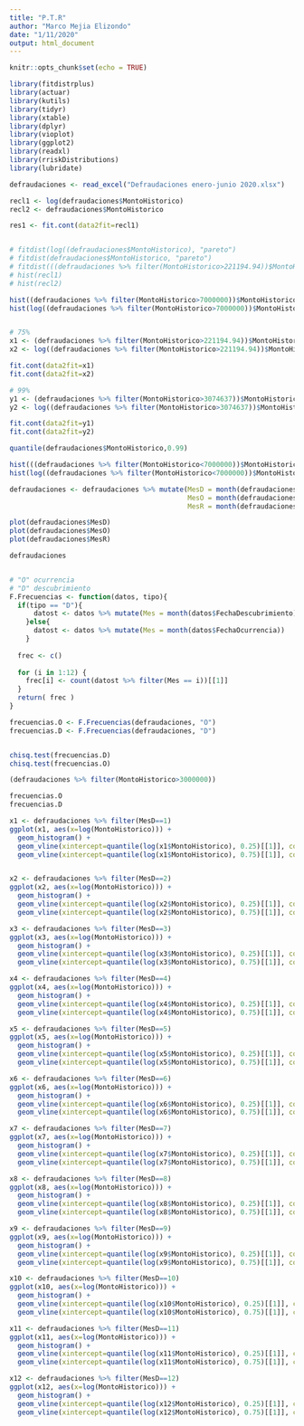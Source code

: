 ```yaml
---
title: "P.T.R"
author: "Marco Mejia Elizondo"
date: "1/11/2020"
output: html_document
---
```


```r
knitr::opts_chunk$set(echo = TRUE)
```

```r
library(fitdistrplus)
library(actuar)
library(kutils)
library(tidyr)
library(xtable)
library(dplyr)
library(vioplot)
library(ggplot2)
library(readxl)
library(rriskDistributions)
library(lubridate)

defraudaciones <- read_excel("Defraudaciones enero-junio 2020.xlsx")
```

```r

recl1 <- log(defraudaciones$MontoHistorico)
recl2 <- defraudaciones$MontoHistorico

res1 <- fit.cont(data2fit=recl1)


# fitdist(log((defraudaciones$MontoHistorico), "pareto")
# fitdist(defraudaciones$MontoHistorico, "pareto")
# fitdist(((defraudaciones %>% filter(MontoHistorico>221194.94))$MontoHistorico), "pareto")
# hist(recl1)
# hist(recl2)

hist((defraudaciones %>% filter(MontoHistorico>7000000))$MontoHistorico)
hist(log((defraudaciones %>% filter(MontoHistorico>7000000))$MontoHistorico))


# 75%
x1 <- (defraudaciones %>% filter(MontoHistorico>221194.94))$MontoHistorico
x2 <- log((defraudaciones %>% filter(MontoHistorico>221194.94))$MontoHistorico)

fit.cont(data2fit=x1)
fit.cont(data2fit=x2)

# 99%
y1 <- (defraudaciones %>% filter(MontoHistorico>3074637))$MontoHistorico
y2 <- log((defraudaciones %>% filter(MontoHistorico>3074637))$MontoHistorico)

fit.cont(data2fit=y1)
fit.cont(data2fit=y2)
```

```r
quantile(defraudaciones$MontoHistorico,0.99)
```


```r
hist(((defraudaciones %>% filter(MontoHistorico<7000000))$MontoHistorico))
hist(log((defraudaciones %>% filter(MontoHistorico<7000000))$MontoHistorico))
```

```r
defraudaciones <- defraudaciones %>% mutate(MesD = month(defraudaciones$FechaDescubrimiento),
                                            MesO = month(defraudaciones$FechaOcurrencia),
                                            MesR = month(defraudaciones$FechaRegistro))

plot(defraudaciones$MesD)
plot(defraudaciones$MesO)
plot(defraudaciones$MesR)

defraudaciones


# "O" ocurrencia
# "D" descubrimiento
F.Frecuencias <- function(datos, tipo){
  if(tipo == "D"){
      datost <- datos %>% mutate(Mes = month(datos$FechaDescubrimiento))
    }else{
      datost <- datos %>% mutate(Mes = month(datos$FechaOcurrencia))
    }
  
  frec <- c()
  
  for (i in 1:12) {
    frec[i] <- count(datost %>% filter(Mes == i))[[1]]
  }
  return( frec )
}

frecuencias.O <- F.Frecuencias(defraudaciones, "O")
frecuencias.D <- F.Frecuencias(defraudaciones, "D")


chisq.test(frecuencias.D)
chisq.test(frecuencias.O)
```

```r
(defraudaciones %>% filter(MontoHistorico>3000000))
```

```r
frecuencias.O
frecuencias.D
```


```r

x1 <- defraudaciones %>% filter(MesD==1)
ggplot(x1, aes(x=log(MontoHistorico))) +
  geom_histogram() +
  geom_vline(xintercept=quantile(log(x1$MontoHistorico), 0.25)[[1]], color="red") +
  geom_vline(xintercept=quantile(log(x1$MontoHistorico), 0.75)[[1]], color = "red")


x2 <- defraudaciones %>% filter(MesD==2)
ggplot(x2, aes(x=log(MontoHistorico))) +
  geom_histogram() +
  geom_vline(xintercept=quantile(log(x2$MontoHistorico), 0.25)[[1]], color="red") +
  geom_vline(xintercept=quantile(log(x2$MontoHistorico), 0.75)[[1]], color = "red")

x3 <- defraudaciones %>% filter(MesD==3)
ggplot(x3, aes(x=log(MontoHistorico))) +
  geom_histogram() +
  geom_vline(xintercept=quantile(log(x3$MontoHistorico), 0.25)[[1]], color="red") +
  geom_vline(xintercept=quantile(log(x3$MontoHistorico), 0.75)[[1]], color = "red")

x4 <- defraudaciones %>% filter(MesD==4)
ggplot(x4, aes(x=log(MontoHistorico))) +
  geom_histogram() +
  geom_vline(xintercept=quantile(log(x4$MontoHistorico), 0.25)[[1]], color="red") +
  geom_vline(xintercept=quantile(log(x4$MontoHistorico), 0.75)[[1]], color = "red")

x5 <- defraudaciones %>% filter(MesD==5)
ggplot(x5, aes(x=log(MontoHistorico))) +
  geom_histogram() +
  geom_vline(xintercept=quantile(log(x5$MontoHistorico), 0.25)[[1]], color="red") +
  geom_vline(xintercept=quantile(log(x5$MontoHistorico), 0.75)[[1]], color = "red")

x6 <- defraudaciones %>% filter(MesD==6)
ggplot(x6, aes(x=log(MontoHistorico))) +
  geom_histogram() +
  geom_vline(xintercept=quantile(log(x6$MontoHistorico), 0.25)[[1]], color="red") +
  geom_vline(xintercept=quantile(log(x6$MontoHistorico), 0.75)[[1]], color = "red")

x7 <- defraudaciones %>% filter(MesD==7)
ggplot(x7, aes(x=log(MontoHistorico))) +
  geom_histogram() +
  geom_vline(xintercept=quantile(log(x7$MontoHistorico), 0.25)[[1]], color="red") +
  geom_vline(xintercept=quantile(log(x7$MontoHistorico), 0.75)[[1]], color = "red")

x8 <- defraudaciones %>% filter(MesD==8)
ggplot(x8, aes(x=log(MontoHistorico))) +
  geom_histogram() +
  geom_vline(xintercept=quantile(log(x8$MontoHistorico), 0.25)[[1]], color="red") +
  geom_vline(xintercept=quantile(log(x8$MontoHistorico), 0.75)[[1]], color = "red")

x9 <- defraudaciones %>% filter(MesD==9)
ggplot(x9, aes(x=log(MontoHistorico))) +
  geom_histogram() +
  geom_vline(xintercept=quantile(log(x9$MontoHistorico), 0.25)[[1]], color="red") +
  geom_vline(xintercept=quantile(log(x9$MontoHistorico), 0.75)[[1]], color = "red")

x10 <- defraudaciones %>% filter(MesD==10)
ggplot(x10, aes(x=log(MontoHistorico))) +
  geom_histogram() +
  geom_vline(xintercept=quantile(log(x10$MontoHistorico), 0.25)[[1]], color="red") +
  geom_vline(xintercept=quantile(log(x10$MontoHistorico), 0.75)[[1]], color = "red")

x11 <- defraudaciones %>% filter(MesD==11)
ggplot(x11, aes(x=log(MontoHistorico))) +
  geom_histogram() +
  geom_vline(xintercept=quantile(log(x11$MontoHistorico), 0.25)[[1]], color="red") +
  geom_vline(xintercept=quantile(log(x11$MontoHistorico), 0.75)[[1]], color = "red")

x12 <- defraudaciones %>% filter(MesD==12)
ggplot(x12, aes(x=log(MontoHistorico))) +
  geom_histogram() +
  geom_vline(xintercept=quantile(log(x12$MontoHistorico), 0.25)[[1]], color="red") +
  geom_vline(xintercept=quantile(log(x12$MontoHistorico), 0.75)[[1]], color = "red")



```

